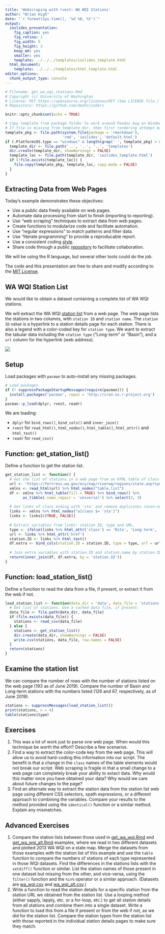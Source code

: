 ```yaml
---
title: 'Webscraping with rvest: WA WQI Stations'
author: "Brian High"
date: "`r format(Sys.time(), '%d %B, %Y')`"
output:
  ioslides_presentation:
    fig_caption: yes
    fig_retina: 1
    fig_width: 5
    fig_height: 3
    keep_md: yes
    smaller: yes
    template: ../../../templates/ioslides_template.html
  html_document:
    template: ../../../templates/html_template.html
editor_options: 
  chunk_output_type: console
---
```


```r
# Filename: get_wa_wqi_stations.Rmd
# Copyright (c) University of Washington
# License: MIT https://opensource.org/licenses/MIT (See LICENSE file.)
# Repository: https://github.com/deohs/coders
```

```r
knitr::opts_chunk$set(echo = TRUE)
```

```r
# Copy template from package folder to work around Pandoc bug on Windows.
# If file is missing from template_dir, then first rendering attempt may fail.
template_pkg <- file.path(system.file(package = 'rmarkdown'), 
                          'rmd', 'ioslides', 'default.html')
if (.Platform$OS.type == "windows" & length(grep(' ', template_pkg) > 0)) { 
  template_dir <- file.path('..', '..', '..', 'templates')
  dir.create(template_dir, showWarnings = FALSE)
  template_loc <- file.path(template_dir, 'ioslides_template.html')
  if (!file.exists(template_loc)) {
    file.copy(template_pkg, template_loc, copy.mode = FALSE)
  }
}
```

## Extracting Data from Web Pages

Today's example demonstrates these objectives:

* Use a public data freely available on web pages.
* Automate data processing from start to finish (importing to reporting).
* Use "web scraping" techniques to extract data from web pages.
* Create functions to modularize code and facilitate automation.
* Use "regular expressions" to match patterns and filter data.
* Use "literate programming" to provide a reproducable report.
* Use a consistent coding [style](https://google.github.io/styleguide/Rguide.xml).
* Share code through a public [repository](https://github.com/deohs/coders) to 
  facilitate collaboration.

We will be using the R language, but several other tools could do the job.

The code and this presentation are free to share and modify according to the 
[MIT License](https://github.com/deohs/coders/blob/master/LICENSE).

## WA WQI Station List

We would like to obtain a dataset containing a complete list of WA WQI stations.

We will extract the WA WQI [station list](https://fortress.wa.gov/ecy/eap/riverwq/regions/state.asp?symtype=1) 
from a web page. The web page lists the stations in two columns, with `station ID` 
and `station name`. The `station ID` value is a hyperlink to a station details 
page for each station. There is also a legend with a color-coded key for 
`station type`. We want to extract the tabular data including the 
`station type` ("Long-term" or "Basin"), and a `url` column for 
the hyperlink (web address).

![](station_list.png)

## Setup

Load packages with `pacman` to auto-install any missing packages.

```r
# Load packages.
if (! suppressPackageStartupMessages(require(pacman))) {
  install.packages('pacman', repos = 'http://cran.us.r-project.org')
}
pacman::p_load(dplyr, rvest, readr)
```

We are loading:

* `dplyr` for `bind_rows()`, `bind_cols()` and `inner_join()`
* `rvest` for `read_html()`, `html_nodes()`,  `html_table()`, `html_attr()` and `html_text()`
* `readr` for `read_csv()`

## Function: get_station_list()

Define a function to get the station list.

```r
get_station_list <- function() {
  # Get the list of stations in a web page from an HTML table of class "list".
  url <- 'https://fortress.wa.gov/ecy/eap/riverwq/regions/state.asp?symtype=1'
  xmlns <- read_html(url) %>% html_nodes("table.list")
  df <- xmlns %>% html_table(fill = TRUE) %>% bind_rows() %>% 
        as_tibble(.name_repair = 'universal') %>% select(2, 3)
  
  # Get links of class ending with 'sta' and remove duplicates (even-numbered).
  links <- xmlns %>% html_nodes("a[class $= 'sta']")
  links <- links[c(TRUE, FALSE)]
  
  # Extract variables from links: station ID, type and URL.
  type <- ifelse(links %>% html_attr('class') == 'Rsta', 'Long-term', 'Basin')
  url <- links %>% html_attr('href')
  station.ID <- links %>% html_text()
  df.extra <- bind_cols(station.ID = station.ID, type = type, url = url)
  
  # Join extra variables with station.ID and station.name by station.ID.
  return(inner_join(df, df.extra, by = 'station.ID'))
}
```

## Function: load_station_list()

Define a function to read the data from a file, if present, or extract it from
the web if not.

```r
load_station_list <- function(data_dir = 'data', data_file = 'stations.csv') {
  # Get list of stations. Use a cached data file, if present.
  data_file <- file.path(data_dir, data_file)
  if (file.exists(data_file)) {
    stations <- read_csv(data_file)
  } else {
    stations <- get_station_list()
    dir.create(data_dir, showWarnings = FALSE)
    write.csv(stations, data_file, row.names = FALSE)
  }
  return(stations)
}
```

## Examine the station list

We can compare the number of rows with the number of stations listed on the 
web page (193 as of June 2019). Compare the number of Basin and Long-term 
stations with the numbers listed (126 and 67, respectively, as of June 2019).

```r
stations <- suppressMessages(load_station_list())
print(stations, n = 4)
table(stations$type)
```

## Exercises

1. This was a lot of work just to parse one web page. When would this technique 
   be worth the effort? Describe a few scenarios.
2. Find a way to extract the color-code key from the web page. This will allow 
   us to avoid hard-coding this information into our script. The benefit is 
   that a change in the `class` names of the table elements would not break 
   our script. Web scraping is fragile in that a small change to a web page
   can completely break your ability to extact data. Why would this matter once 
   you have obtained your data? Why would we care about future changes to the page?
3. Find an alternate way to extract the station data from the station list web 
   page using different CSS selectors, xpath expressions, or a different approach 
   to combining the variables. Compare your results to the method provided using 
   the `identical()` function or a similar method. Explain any mismatches.

## Advanced Exercises

1. Compare the station lists between those used in [get_wa_wqi.Rmd](get_wa_wqi.Rmd) 
   and [get_wa_wqi_alt.Rmd](get_wa_wqi_alt.Rmd) examples, where we read in two 
   different datasets and plotted 2013 WA WQI on a state map. Merge the datasets 
   from those examples with the station list of this example and use the `table` 
   function to compare the numbers of stations of each type represented in those 
   WQI datasets. Find the differences in the stations lists with the `setdiff()` 
   function or similar. List the station names of those present in one dataset
   but missing from the other, and vice-versa, using the `filter()` function and 
   the `%in%` operator or a similar approach. (Datasets are 
   [wa_wqi.csv](data/wa_wqi.csv) and [wa_wqi_alt.csv](data/wa_wqi_alt.csv).)
2. Write a function to read the station details for a specific station from the 
   station URL we obtained from the station list. Use a looping method (either 
   sapply, lapply, etc. or a for-loop, etc.) to get all station details from all
   stations and combine them into a single dataset. Write a function to load this 
   from a file if present or from the web if not, as we did for the station list.
   Compare the station types from the station list with those reported in the 
   individual station details pages to make sure they match.

